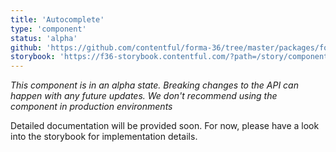 ```yaml
---
title: 'Autocomplete'
type: 'component'
status: 'alpha'
github: 'https://github.com/contentful/forma-36/tree/master/packages/forma-36-react-components/src/components/Autocomplete'
storybook: 'https://f36-storybook.contentful.com/?path=/story/components-tag--default'
---
```

*This component is in an alpha state. Breaking changes to the API can happen with any future updates. We don't recommend using the component in production environments*

Detailed documentation will be provided soon. For now, please have a look into the storybook for implementation details.
